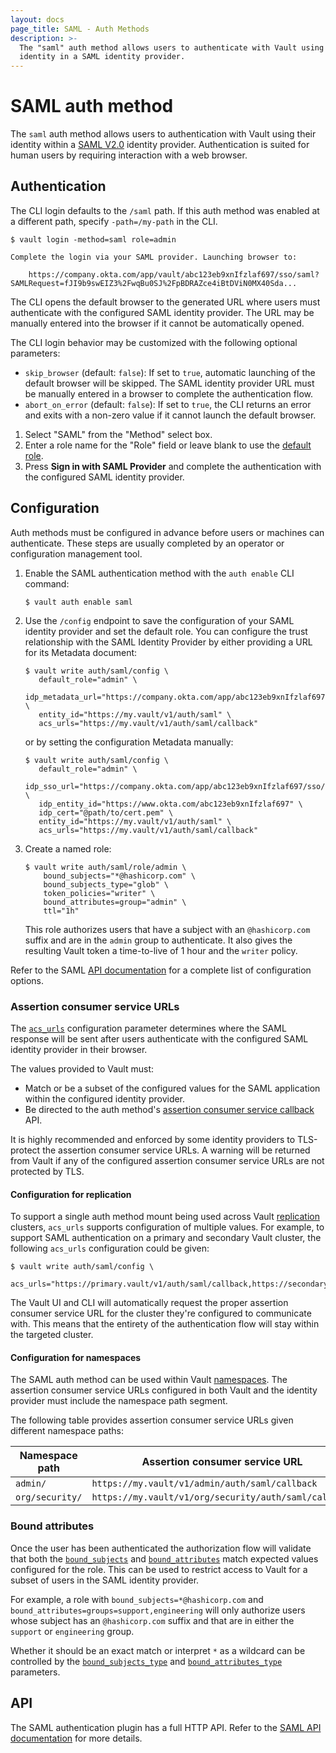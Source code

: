 ```yaml
---
layout: docs
page_title: SAML - Auth Methods
description: >-
  The "saml" auth method allows users to authenticate with Vault using their
  identity in a SAML identity provider.
---
```


# SAML auth method

<EnterpriseAlert />

The `saml` auth method allows users to authentication with Vault using their identity
within a [SAML V2.0](https://saml.xml.org/saml-specifications) identity provider.
Authentication is suited for human users by requiring interaction with a web browser.

## Authentication

<Tabs>

<Tab heading="Vault CLI">

The CLI login defaults to the `/saml` path. If this auth method was enabled at a
different path, specify `-path=/my-path` in the CLI.

```shell-session
$ vault login -method=saml role=admin

Complete the login via your SAML provider. Launching browser to:

    https://company.okta.com/app/vault/abc123eb9xnIfzlaf697/sso/saml?SAMLRequest=fJI9b9swEIZ3%2FwqBu0SJ%2FpBDRAZce4iBtDViN0MX40Sda...
```

The CLI opens the default browser to the generated URL where users must authenticate
with the configured SAML identity provider. The URL may be manually entered into the
browser if it cannot be automatically opened.

The CLI login behavior may be customized with the following optional parameters:

- `skip_browser` (default: `false`): If set to `true`, automatic launching of the default
  browser will be skipped. The SAML identity provider URL must be manually entered in a
  browser to complete the authentication flow.
- `abort_on_error` (default: `false`): If set to `true`, the CLI returns an error and
  exits with a non-zero value if it cannot launch the default browser.

</Tab>

<Tab heading="Vault UI">

1. Select "SAML" from the "Method" select box.
1. Enter a role name for the "Role" field or leave blank to use
   the [default role](/vault/api-docs/auth/saml#default_role).
1. Press **Sign in with SAML Provider** and complete the authentication with the
   configured SAML identity provider.

</Tab>

</Tabs>

## Configuration

Auth methods must be configured in advance before users or machines can
authenticate. These steps are usually completed by an operator or configuration
management tool.

1. Enable the SAML authentication method with the `auth enable` CLI command:

   ```shell-session
   $ vault auth enable saml
   ```

1. Use the `/config` endpoint to save the configuration of your SAML identity provider and
   set the default role. You can configure the trust relationship with the SAML Identity
   Provider by either providing a URL for its Metadata document:

   ```shell-session
   $ vault write auth/saml/config \
      default_role="admin" \
      idp_metadata_url="https://company.okta.com/app/abc123eb9xnIfzlaf697/sso/saml/metadata" \
      entity_id="https://my.vault/v1/auth/saml" \
      acs_urls="https://my.vault/v1/auth/saml/callback"
   ```

   or by setting the configuration Metadata manually:

   ```shell-session
   $ vault write auth/saml/config \
      default_role="admin" \
      idp_sso_url="https://company.okta.com/app/abc123eb9xnIfzlaf697/sso/saml" \
      idp_entity_id="https://www.okta.com/abc123eb9xnIfzlaf697" \
      idp_cert="@path/to/cert.pem" \
      entity_id="https://my.vault/v1/auth/saml" \
      acs_urls="https://my.vault/v1/auth/saml/callback"
   ```

1. Create a named role:

   ```shell-session
   $ vault write auth/saml/role/admin \
       bound_subjects="*@hashicorp.com" \
       bound_subjects_type="glob" \
       token_policies="writer" \
       bound_attributes=group="admin" \
       ttl="1h"
   ```

   This role authorizes users that have a subject with an `@hashicorp.com` suffix and
   are in the `admin` group to authenticate. It also gives the resulting Vault token a
   time-to-live of 1 hour and the `writer` policy.

Refer to the SAML [API documentation](/vault/api-docs/auth/saml) for a
complete list of configuration options.

### Assertion consumer service URLs

The [`acs_urls`](/vault/api-docs/auth/saml#acs_urls) configuration parameter determines
where the SAML response will be sent after users authenticate with the configured SAML
identity provider in their browser.

The values provided to Vault must:

- Match or be a subset of the configured values for the SAML application within the
  configured identity provider.
- Be directed to the auth method's [assertion consumer service
  callback](/vault/api-docs/auth/saml#assertion-consumer-service-callback) API.

<Note>
  It is highly recommended and enforced by some identity providers to TLS-protect the
  assertion consumer service URLs. A warning will be returned from Vault if any of the
  configured assertion consumer service URLs are not protected by TLS.
</Note>

#### Configuration for replication

To support a single auth method mount being used across Vault [replication](/vault/docs/enterprise/replication)
clusters, `acs_urls` supports configuration of multiple values. For example, to support
SAML authentication on a primary and secondary Vault cluster, the following `acs_urls`
configuration could be given:

   ```shell-session
   $ vault write auth/saml/config \
      acs_urls="https://primary.vault/v1/auth/saml/callback,https://secondary.vault/v1/auth/saml/callback"
   ```

The Vault UI and CLI will automatically request the proper assertion consumer service URL
for the cluster they're configured to communicate with. This means that the entirety of the
authentication flow will stay within the targeted cluster.

#### Configuration for namespaces

The SAML auth method can be used within Vault [namespaces](/vault/docs/enterprise/namespaces).
The assertion consumer service URLs configured in both Vault and the identity provider must
include the namespace path segment.

The following table provides assertion consumer service URLs given different namespace paths:

| Namespace path  | Assertion consumer service URL                        |
|-----------------|-------------------------------------------------------|
| `admin/`        | `https://my.vault/v1/admin/auth/saml/callback`        |
| `org/security/` | `https://my.vault/v1/org/security/auth/saml/callback` |

### Bound attributes

Once the user has been authenticated the authorization flow will validate
that both the [`bound_subjects`](/vault/api-docs/auth/saml#bound_subjects) and
[`bound_attributes`](/vault/api-docs/auth/saml#bound_attributes) match expected
values configured for the role. This can be used to restrict access to Vault for
a subset of users in the SAML identity provider.

For example, a role with `bound_subjects=*@hashicorp.com` and
`bound_attributes=groups=support,engineering` will only authorize users whose subject has
an `@hashicorp.com` suffix and that are in either the `support` or `engineering` group.

Whether it should be an exact match or interpret `*` as a wildcard can be
controlled by the [`bound_subjects_type`](/vault/api-docs/auth/saml#bound_subjects_type) and
[`bound_attributes_type`](/vault/api-docs/auth/saml#bound_attributes_type) parameters.

## API

The SAML authentication plugin has a full HTTP API. Refer to the
[SAML API documentation](/vault/api-docs/auth/saml) for more details.
